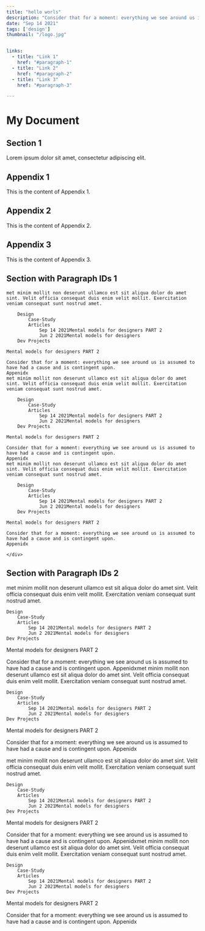 ```yaml
---
title: "hello worls"
description: "Consider that for a moment: everything we see around us is assumed to have had a cause and is contingent upon."
date: "Sep 14 2021"
tags: ['design']
thumbnail: "/logo.jpg"


links:
  - title: "Link 1"
    href: "#paragraph-1"
  - title: "Link 2"
    href: "#paragraph-2"
  - title: "Link 3"
    href: "#paragraph-3"

---
```



<div id="paragraph-1">
    

# My Document



## Section 1

Lorem ipsum dolor sit amet, consectetur adipiscing elit.

## Appendix 1

This is the content of Appendix 1.

## Appendix 2

This is the content of Appendix 2.

## Appendix 3

This is the content of Appendix 3.
## Section with Paragraph IDs 1
    met minim mollit non deserunt ullamco est sit aliqua dolor do amet sint. Velit officia consequat duis enim velit mollit. Exercitation veniam consequat sunt nostrud amet.

        Design
            Case-Study
            Articles
                Sep 14 2021Mental models for designers PART 2
                Jun 2 2021Mental models for designers
        Dev Projects

    Mental models for designers PART 2

    Consider that for a moment: everything we see around us is assumed to have had a cause and is contingent upon.
    Appenidx
    met minim mollit non deserunt ullamco est sit aliqua dolor do amet sint. Velit officia consequat duis enim velit mollit. Exercitation veniam consequat sunt nostrud amet.

        Design
            Case-Study
            Articles
                Sep 14 2021Mental models for designers PART 2
                Jun 2 2021Mental models for designers
        Dev Projects

    Mental models for designers PART 2

    Consider that for a moment: everything we see around us is assumed to have had a cause and is contingent upon.
    Appenidx
    met minim mollit non deserunt ullamco est sit aliqua dolor do amet sint. Velit officia consequat duis enim velit mollit. Exercitation veniam consequat sunt nostrud amet.

        Design
            Case-Study
            Articles
                Sep 14 2021Mental models for designers PART 2
                Jun 2 2021Mental models for designers
        Dev Projects

    Mental models for designers PART 2

    Consider that for a moment: everything we see around us is assumed to have had a cause and is contingent upon.
    Appenidx

    </div>

## Section with Paragraph IDs 2

<div id="paragraph-2">

met minim mollit non deserunt ullamco est sit aliqua dolor do amet sint. Velit officia consequat duis enim velit mollit. Exercitation veniam consequat sunt nostrud amet.

    Design
        Case-Study
        Articles
            Sep 14 2021Mental models for designers PART 2
            Jun 2 2021Mental models for designers
    Dev Projects

Mental models for designers PART 2

Consider that for a moment: everything we see around us is assumed to have had a cause and is contingent upon.
Appenidxmet minim mollit non deserunt ullamco est sit aliqua dolor do amet sint. Velit officia consequat duis enim velit mollit. Exercitation veniam consequat sunt nostrud amet.

    Design
        Case-Study
        Articles
            Sep 14 2021Mental models for designers PART 2
            Jun 2 2021Mental models for designers
    Dev Projects

Mental models for designers PART 2

Consider that for a moment: everything we see around us is assumed to have had a cause and is contingent upon.
Appenidx

</div>

<div id="paragraph-3">

met minim mollit non deserunt ullamco est sit aliqua dolor do amet sint. Velit officia consequat duis enim velit mollit. Exercitation veniam consequat sunt nostrud amet.

    Design
        Case-Study
        Articles
            Sep 14 2021Mental models for designers PART 2
            Jun 2 2021Mental models for designers
    Dev Projects

Mental models for designers PART 2

Consider that for a moment: everything we see around us is assumed to have had a cause and is contingent upon.
Appenidxmet minim mollit non deserunt ullamco est sit aliqua dolor do amet sint. Velit officia consequat duis enim velit mollit. Exercitation veniam consequat sunt nostrud amet.

    Design
        Case-Study
        Articles
            Sep 14 2021Mental models for designers PART 2
            Jun 2 2021Mental models for designers
    Dev Projects

Mental models for designers PART 2

Consider that for a moment: everything we see around us is assumed to have had a cause and is contingent upon.
Appenidx

</div>